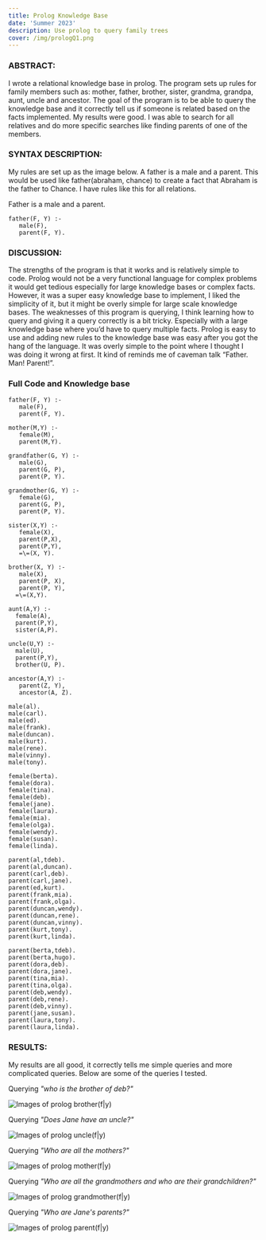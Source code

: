 ```yaml
---
title: Prolog Knowledge Base
date: 'Summer 2023'
description: Use prolog to query family trees
cover: /img/prologQ1.png
---
```



### ABSTRACT: 

I wrote a relational knowledge base in prolog. The program sets up rules for family members such as:  mother, father, brother, sister, grandma, grandpa, aunt, uncle and ancestor. The goal of the program is to be able to query the knowledge base and it correctly tell us if someone is related based on the facts implemented. My results were good. I was able to search for all relatives and do more specific searches like finding parents of one of the members. 

### SYNTAX DESCRIPTION: 

My rules are set up as the image below. A father is a male and a parent. This would be used like father(abraham, chance) to create a fact that Abraham is the father to Chance. I have rules like this for all relations. 

Father is a male and a parent. 

```
father(F, Y) :-
   male(F),
   parent(F, Y).
```


### DISCUSSION: 
The strengths of the program is that it works and is relatively simple to code. Prolog would not be a very functional language for complex problems it would get tedious especially for large knowledge bases or complex facts. However, it was a super easy knowledge base to implement, I liked the simplicity of it, but it might be overly simple for large scale knowledge bases.  The weaknesses of this program is querying, I think learning how to query and giving it a query correctly is a bit tricky. Especially with a large knowledge base where you’d have to query multiple facts. 
Prolog is easy to use and adding new rules to the knowledge base was easy after you got the hang of the language. It was overly simple to the point where I thought I was doing it wrong at first. It kind of reminds me of caveman talk “Father. Man! Parent!”. 


### Full Code and Knowledge base 
```
father(F, Y) :-
   male(F),
   parent(F, Y).

mother(M,Y) :-
   female(M),
   parent(M,Y).

grandfather(G, Y) :- 
   male(G),
   parent(G, P),
   parent(P, Y).
   
grandmother(G, Y) :-
   female(G),
   parent(G, P),
   parent(P, Y).

sister(X,Y) :-
   female(X),
   parent(P,X),
   parent(P,Y),
   =\=(X, Y).

brother(X, Y) :-
   male(X), 
   parent(P, X),
   parent(P, Y),
  =\=(X,Y).

aunt(A,Y) :-
  female(A),
  parent(P,Y),
  sister(A,P).

uncle(U,Y) :-
  male(U),
  parent(P,Y), 
  brother(U, P).

ancestor(A,Y) :- 
   parent(Z, Y),
   ancestor(A, Z).

```

```
male(al).      
male(carl).    
male(ed).      
male(frank).   
male(duncan).
male(kurt).     
male(rene).    
male(vinny).    
male(tony).

female(berta).  
female(dora).  
female(tina).  
female(deb).   
female(jane).
female(laura).  
female(mia).   
female(olga).  
female(wendy).  
female(susan).
female(linda).

parent(al,tdeb).   
parent(al,duncan).   
parent(carl,deb).   
parent(carl,jane).
parent(ed,kurt).    
parent(frank,mia).  
parent(frank,olga). 
parent(duncan,wendy).
parent(duncan,rene).  
parent(duncan,vinny).  
parent(kurt,tony).  
parent(kurt,linda).    

parent(berta,tdeb). 
parent(berta,hugo). 
parent(dora,deb).   
parent(dora,jane).
parent(tina,mia).   
parent(tina,olga).  
parent(deb,wendy).   
parent(deb,rene).
parent(deb,vinny).   
parent(jane,susan). 
parent(laura,tony). 
parent(laura,linda).
```

### RESULTS:

My results are all good, it correctly tells me simple queries and more complicated queries. Below are some of the queries I tested. 

Querying *"who is the brother of deb?"*

![Images of prolog brother(f|y)](/img/prologQ2.png)

Querying *"Does Jane have an uncle?"*

![Images of prolog uncle(f|y)](/img/prologQ3.png)

Querying *"Who are all the mothers?"*

![Images of prolog mother(f|y)](/img/prologQ4.png)

Querying *"Who are all the grandmothers and who are their grandchildren?"*

![Images of prolog grandmother(f|y)](/img/prologQ5.png)

Querying *"Who are Jane's parents?"*

![Images of prolog parent(f|y)](/img/prologQ6.png)
